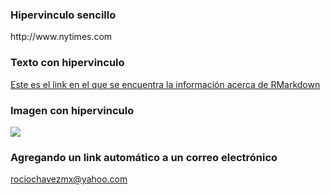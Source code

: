 
### Hipervinculo sencillo
http://www.nytimes.com 

### Texto con hipervinculo
[Este es el link en el que se encuentra la información acerca de RMarkdown](https://rmarkdown.rstudio.com/lesson-9.html)

### Imagen con hipervinculo
[![](C:/Users/rocio/Carpeta de pruebas/hex-rmarkdown.png)](https://bookdown.org/yihui/rmarkdown/)

### Agregando un link automático a un correo electrónico
<rociochavezmx@yahoo.com>
